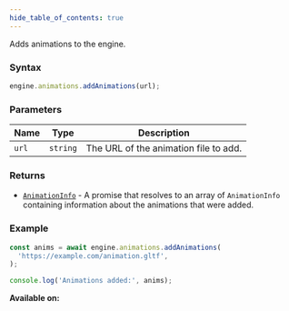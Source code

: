 ```yaml
---
hide_table_of_contents: true
---
```



Adds animations to the engine.

### Syntax

```js
engine.animations.addAnimations(url);
```

### Parameters

| Name  | Type     | Description                           |
| ----- | -------- | ------------------------------------- |
| `url` | `string` | The URL of the animation file to add. |

### Returns

- [`AnimationInfo`](/sdk/types/AnimationInfo) - A promise that resolves to an array of `AnimationInfo` containing information about the animations that were added.

### Example

```js
const anims = await engine.animations.addAnimations(
  'https://example.com/animation.gltf',
);

console.log('Animations added:', anims);
```

**Available on:** <ClientTag />
